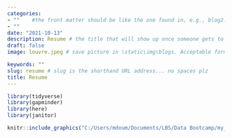 ```yaml
---
categories:  
- ""    #the front matter should be like the one found in, e.g., blog2.md. It cannot be like the normal Rmd we used
- ""
date: "2021-10-13"
description: Resume # the title that will show up once someone gets to this page
draft: false
image: louvre.jpeg # save picture in \static\img\blogs. Acceptable formats= jpg, jpeg, or png . Your iPhone pics wont work

keywords: ""
slug: resume # slug is the shorthand URL address... no spaces plz
title: Resume
---
```

  
  
```r
library(tidyverse)
library(gapminder)  
library(here)
library(janitor)
```

```r
knitr::include_graphics("C:/Users/mdoum/Documents/LBS/Data Bootcamp/my_website/static/img/blogs/resume.jpg", auto_pdf = TRUE)

```

